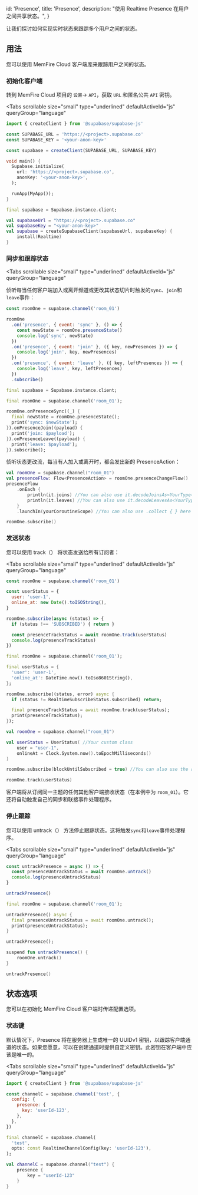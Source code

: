 
  id: 'Presence',
  title: 'Presence',
  description: "使用 Realtime Presence 在用户之间共享状态。",
}

让我们探讨如何实现实时状态来跟踪多个用户之间的状态。

## 用法

您可以使用 MemFire Cloud 客户端库来跟踪用户之间的状态。

### 初始化客户端

转到 MemFire Cloud 项目的 `设置`-> `API`，获取 `URL` 和匿名公共 `API` 密钥。

<Tabs
  scrollable
  size="small"
  type="underlined"
  defaultActiveId="js"
  queryGroup="language"
>
<TabPanel id="js" label="JavaScript">

```js
import { createClient } from '@supabase/supabase-js'

const SUPABASE_URL = 'https://<project>.supabase.co'
const SUPABASE_KEY = '<your-anon-key>'

const supabase = createClient(SUPABASE_URL, SUPABASE_KEY)
```

</TabPanel>
<TabPanel id="dart" label="Dart">

```dart
void main() {
  Supabase.initialize(
    url: 'https://<project>.supabase.co',
    anonKey: '<your-anon-key>',
  );

  runApp(MyApp());
}

final supabase = Supabase.instance.client;
```

</TabPanel>
<TabPanel id="kotlin" label="Kotlin">

```kotlin
val supabaseUrl = "https://<project>.supabase.co"
val supabaseKey = "<your-anon-key>"
val supabase = createSupabaseClient(supabaseUrl, supabaseKey) {
    install(Realtime)
}
```

</TabPanel>
</Tabs>

### 同步和跟踪状态

<Tabs
  scrollable
  size="small"
  type="underlined"
  defaultActiveId="js"
  queryGroup="language"
>
<TabPanel id="js" label="JavaScript">


侦听每当任何客户端加入或离开频道或更改其状态切片时触发的`sync`、`join`和`leave`事件：

```js
const roomOne = supabase.channel('room_01')

roomOne
  .on('presence', { event: 'sync' }, () => {
    const newState = roomOne.presenceState()
    console.log('sync', newState)
  })
  .on('presence', { event: 'join' }, ({ key, newPresences }) => {
    console.log('join', key, newPresences)
  })
  .on('presence', { event: 'leave' }, ({ key, leftPresences }) => {
    console.log('leave', key, leftPresences)
  })
  .subscribe()
```

</TabPanel>
<TabPanel id="dart" label="Dart">

```dart
final supabase = Supabase.instance.client;

final roomOne = supabase.channel('room_01');

roomOne.onPresenceSync((_) {
  final newState = roomOne.presenceState();
  print('sync: $newState');
}).onPresenceJoin((payload) {
  print('join: $payload');
}).onPresenceLeave((payload) {
  print('leave: $payload');
}).subscribe();
```

</TabPanel>
<TabPanel id="kotlin" label="Kotlin">

侦听状态更改流，每当有人加入或离开时，都会发出新的 PresenceAction：

```kotlin
val roomOne = supabase.channel("room_01")
val presenceFlow: Flow<PresenceAction> = roomOne.presenceChangeFlow()
presenceFlow
    .onEach {
        println(it.joins) //You can also use it.decodeJoinsAs<YourType>()
        println(it.leaves) //You can also use it.decodeLeavesAs<YourType>()
    }
    .launchIn(yourCoroutineScope) //You can also use .collect { } here

roomOne.subscribe()
```

</TabPanel>
</Tabs>

### 发送状态

您可以使用 track（） 将状态发送给所有订阅者：

<Tabs
  scrollable
  size="small"
  type="underlined"
  defaultActiveId="js"
  queryGroup="language"
>
<TabPanel id="js" label="JavaScript">


```js
const roomOne = supabase.channel('room_01')

const userStatus = {
  user: 'user-1',
  online_at: new Date().toISOString(),
}

roomOne.subscribe(async (status) => {
  if (status !== 'SUBSCRIBED') { return }

  const presenceTrackStatus = await roomOne.track(userStatus)
  console.log(presenceTrackStatus)
})
```

</TabPanel>
<TabPanel id="dart" label="Dart">

```dart
final roomOne = supabase.channel('room_01');

final userStatus = {
  'user': 'user-1',
  'online_at': DateTime.now().toIso8601String(),
};

roomOne.subscribe((status, error) async {
  if (status != RealtimeSubscribeStatus.subscribed) return;

  final presenceTrackStatus = await roomOne.track(userStatus);
  print(presenceTrackStatus);
});
```

</TabPanel>
<TabPanel id="kotlin" label="Kotlin">

```kotlin
val roomOne = supabase.channel("room_01")

val userStatus = UserStatus( //Your custom class
    user = "user-1",
    onlineAt = Clock.System.now().toEpochMilliseconds()
)

roomOne.subscribe(blockUntilSubscribed = true) //You can also use the roomOne.status flow instead, but this parameter will block the coroutine until the status is joined.

roomOne.track(userStatus)
```

</TabPanel>
</Tabs>


客户端将从订阅同一主题的任何其他客户端接收状态（在本例中为 `room_01`）。它还将自动触发自己的同步和联接事件处理程序。

### 停止跟踪

您可以使用 untrack（） 方法停止跟踪状态。这将触发`sync`和`leave`事件处理程序。

<Tabs
  scrollable
  size="small"
  type="underlined"
  defaultActiveId="js"
  queryGroup="language"
>
<TabPanel id="js" label="JavaScript">

```js
const untrackPresence = async () => {
  const presenceUntrackStatus = await roomOne.untrack()
  console.log(presenceUntrackStatus)
}

untrackPresence()
```

</TabPanel>
<TabPanel id="dart" label="Dart">

```dart
final roomOne = supabase.channel('room_01');

untrackPresence() async {
  final presenceUntrackStatus = await roomOne.untrack();
  print(presenceUntrackStatus);
}

untrackPresence();
```

</TabPanel>
<TabPanel id="kotlin" label="Kotlin">

```kotlin
suspend fun untrackPresence() {
	roomOne.untrack()
}

untrackPresence()
```

</TabPanel>
</Tabs>

## 状态选项

您可以在初始化 MemFire Cloud 客户端时传递配置选项。

### 状态键

默认情况下，Presence 将在服务器上生成唯一的 UUIDv1 密钥，以跟踪客户端通道的状态。如果您愿意，可以在创建通道时提供自定义密钥。此密钥在客户端中应该是唯一的。

<Tabs
  scrollable
  size="small"
  type="underlined"
  defaultActiveId="js"
  queryGroup="language"
>
<TabPanel id="js" label="JavaScript">

```js
import { createClient } from '@supabase/supabase-js'

const channelC = supabase.channel('test', {
  config: {
    presence: {
      key: 'userId-123',
    },
  },
})
```

</TabPanel>
<TabPanel id="dart" label="Dart">

```dart
final channelC = supabase.channel(
  'test',
  opts: const RealtimeChannelConfig(key: 'userId-123'),
);
```

</TabPanel>
<TabPanel id="kotlin" label="Kotlin">

```kotlin
val channelC = supabase.channel("test") {
    presence {
        key = "userId-123"
    }
}
```

</TabPanel>
</Tabs>



